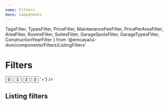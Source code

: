 ```yaml
---
name: Filters
menu: Components
---
```


  TagsFilter,
  TypesFilter,
  PriceFilter,
  MaintenanceFeeFilter,
  PricePerAreaFilter,
  AreaFilter,
  RoomsFilter,
  SuitesFilter,
  GarageSpotsFilter,
  GarageTypesFilter,
  ConstructionYearFilter
} from '@emcasa/ui-dom/components/Filters/ListingFilters'

# Filters

<View height="150px">
  <Filters
    onSubmit={console.log}
    initialValues={{slider: {min: 0, max: 1}}}
  >
    <SliderRangeFilter
      name="slider"
      label="Slider range"
      range={[0, 1]}
    />
    <ButtonGroupFilter
      name="buttons"
      label="Button group"
    >
      <Button value={0}>0</Button>
      <Button value={1}>1</Button>
      <Button value={2}>2</Button>
      <Button value={3}>3</Button>
    </ButtonGroupFilter>
    <ButtonRangeFilter
      name="buttonRange"
      label="Button range"
      range={[1, 5]}
      formatLast={() => '+'}
    />
  </Filters>
</View>

## Listing filters

<View height="150px">
  <Filters
    onSubmit={console.log}
    initialValues={{
      area: AreaFilter.initialValue,
      price: PriceFilter.initialValue,
      pricePerArea: PricePerAreaFilter.initialValue,
      constructionYear: ConstructionYearFilter.initialValue
    }}
  >
    <TagsFilter
      options={tags}
      onChangeText={console.log}
      placeholder="Search tags"
    />
    <TypesFilter name="types" />
    <PriceFilter name="price" />
    <MaintenanceFeeFilter name="maintenanceFee" />
    <PricePerAreaFilter name="pricePerArea" />
    <AreaFilter name="area" />
    <RoomsFilter name="rooms" />
    <SuitesFilter name="suites" />
    <GarageSpotsFilter name="garageSpots" />
    <GarageTypesFilter name="garageTypes" />
    <ConstructionYearFilter name="constructionYear" />
  </Filters>
</View>
